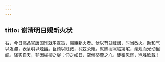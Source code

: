 ```yaml
---
---
---
```

title: 谢清明日赐新火状
---



右，今日高品官唐国珍就宅宣旨，赐臣新火者。伏以节过藏烟，时当改火。助和气以发滞，表皇明以烛幽。臣顾以贱微，荷兹荣耀。就赐而照临第宅，聚观而光动里闾。降实自天，非因榆柳之燧；仰之如日，空倾葵藿之心。徒奉恩辉，岂胜欣戴！